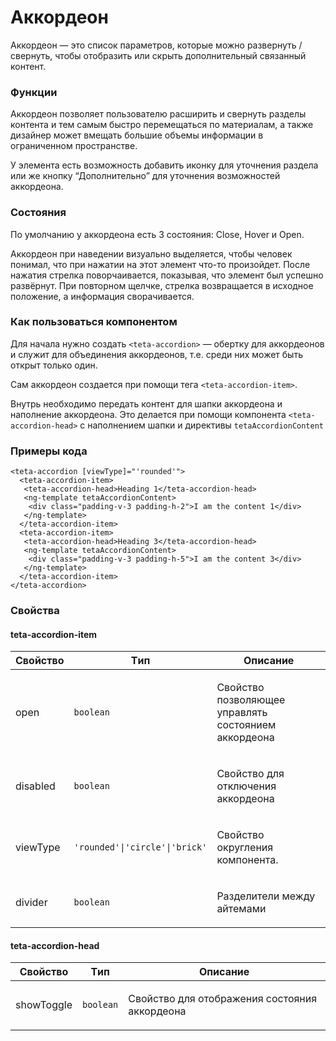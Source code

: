 
<Meta of={AccordionStories} />

# Аккордеон

Аккордеон — это список параметров, которые можно развернуть / свернуть, чтобы отобразить или скрыть дополнительный
связанный контент.

### Функции

Аккордеон позволяет пользователю расширить и свернуть разделы контента и тем самым быстро перемещаться по
материалам, а также дизайнер может вмещать большие объемы информации в ограниченном пространстве.

У элемента есть возможность добавить иконку для уточнения раздела или же кнопку “Дополнительно” для уточнения
возможностей аккордеона.

### Состояния

По умолчанию у аккордеона есть 3 состояния: Close, Hover и Open.

Аккордеон при наведении визуально выделяется, чтобы человек понимал, что при нажатии на этот элемент что-то
произойдет. После нажатия стрелка поворчаивается, показывая, что элемент был успешно развёрнут. При повторном
щелчке, стрелка возвращается в исходное положение, а информация сворачивается.

### Как пользоваться компонентом

Для начала нужно создать `<teta-accordion>` — обертку для аккордеонов и служит для объединения
аккордеонов, т.е. среди них может быть открыт только один.

Сам аккордеон создается при помощи тега `<teta-accordion-item>`.

Внутрь необходимо передать контент для шапки аккордеона и наполнение аккордеона. Это делается при помощи
компонента `<teta-accordion-head>` с наполнением шапки и директивы `tetaAccordionContent`

### Примеры кода

```
<teta-accordion [viewType]="'rounded'">
  <teta-accordion-item>
   <teta-accordion-head>Heading 1</teta-accordion-head>
   <ng-template tetaAccordionContent>
    <div class="padding-v-3 padding-h-2">I am the content 1</div>
   </ng-template>
  </teta-accordion-item>
  <teta-accordion-item>
   <teta-accordion-head>Heading 3</teta-accordion-head>
   <ng-template tetaAccordionContent>
    <div class="padding-v-3 padding-h-5">I am the content 3</div>
   </ng-template>
  </teta-accordion-item>
</teta-accordion>
```

### Свойства

#### teta-accordion-item

<table>
  <thead>
    <tr>
      <th>Свойство</th>
      <th>Tип</th>
      <th>Описание</th>
    </tr>
  </thead>
  <tbody>
    <tr>
      <td class="text-align-center">
        <p>open</p>
      </td>
      <td class="text-align-center">
        <code>boolean</code>
      </td>
      <td class="text-align-center">
        <p>Свойство позволяющее управлять состоянием аккордеона</p>
      </td>
    </tr>
    <tr>
      <td class="text-align-center">
        <p>disabled</p>
      </td>
      <td class="text-align-center">
        <code>boolean</code>
      </td>
      <td class="text-align-center">
        <p>Свойство для отключения аккордеона</p>
      </td>
    </tr>
    <tr>
      <td class="text-align-center">
        <p>viewType</p>
      </td>
      <td class="text-align-center">
        <code>'rounded'|'circle'|'brick'</code>
      </td>
      <td class="text-align-center">
        <p>Свойство округления компонента.</p>
      </td>
    </tr>
    <tr>
      <td class="text-align-center">
        <p>divider</p>
      </td>
      <td class="text-align-center">
        <code>boolean</code>
      </td>
      <td class="text-align-center">
        <p>Разделители между айтемами</p>
      </td>
    </tr>
  </tbody>
</table>

#### teta-accordion-head

<table>
  <thead>
    <tr>
      <th>Свойство</th>
      <th>Tип</th>
      <th>Описание</th>
    </tr>
  </thead>
  <tbody>
    <tr>
      <td class="text-align-center">
        <p>showToggle</p>
      </td>
      <td class="text-align-center">
        <code>boolean</code>
      </td>
      <td class="text-align-center">
        <p>Свойство для отображения состояния аккордеона</p>
      </td>
    </tr>
  </tbody>
</table>
